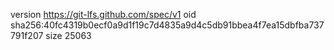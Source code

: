 version https://git-lfs.github.com/spec/v1
oid sha256:40fc4319b0ecf0a9d1f19c7d4835a9d4c5db91bbea4f7ea15dbfba737791f207
size 25063
